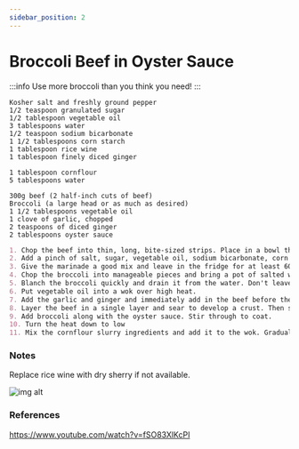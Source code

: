 ```yaml
---
sidebar_position: 2
---
```


# Broccoli Beef in Oyster Sauce

:::info
Use more broccoli than you think you need!
:::

```mdx title="Ingredients - Marinade"
Kosher salt and freshly ground pepper
1/2 teaspoon granulated sugar
1/2 tablespoon vegetable oil
3 tablespoons water
1/2 teaspoon sodium bicarbonate
1 1/2 tablespoons corn starch
1 tablespoon rice wine
1 tablespoon finely diced ginger
```

```mdx title="Ingredients - Cornflour Slurry"
1 tablespoon cornflour
5 tablespoons water
```

```mdx title="Ingredients"
300g beef (2 half-inch cuts of beef)
Broccoli (a large head or as much as desired)
1 1/2 tablespoons vegetable oil
1 clove of garlic, chopped
2 teaspoons of diced ginger
2 tablespoons oyster sauce
```

```md title="Instructions"
1. Chop the beef into thin, long, bite-sized strips. Place in a bowl that can hold the beef and the rest of the marinade.
2. Add a pinch of salt, sugar, vegetable oil, sodium bicarbonate, corn starch, rice wine, and ginger to the bowl with the beef.
3. Give the marinade a good mix and leave in the fridge for at least 60 minutes.
4. Chop the broccoli into manageable pieces and bring a pot of salted water to a boil. 
5. Blanch the broccoli quickly and drain it from the water. Don't leave it too long or you'll lose the crunch.
6. Put vegetable oil into a wok over high heat.
7. Add the garlic and ginger and immediately add in the beef before they burn. 
8. Layer the beef in a single layer and sear to develop a crust. Then stir fry until golden brown.
9. Add broccoli along with the oyster sauce. Stir through to coat.
10. Turn the heat down to low
11. Mix the cornflour slurry ingredients and add it to the wok. Gradually turn the heat back to medium as you stir fry. Continue until the sauce thickens and becomes translucent. 
```

### Notes
Replace rice wine with dry sherry if not available.

![img alt](@site/docs/chinese/static/broccoli-beef.png)

### References
https://www.youtube.com/watch?v=fSO83XlKcPI
